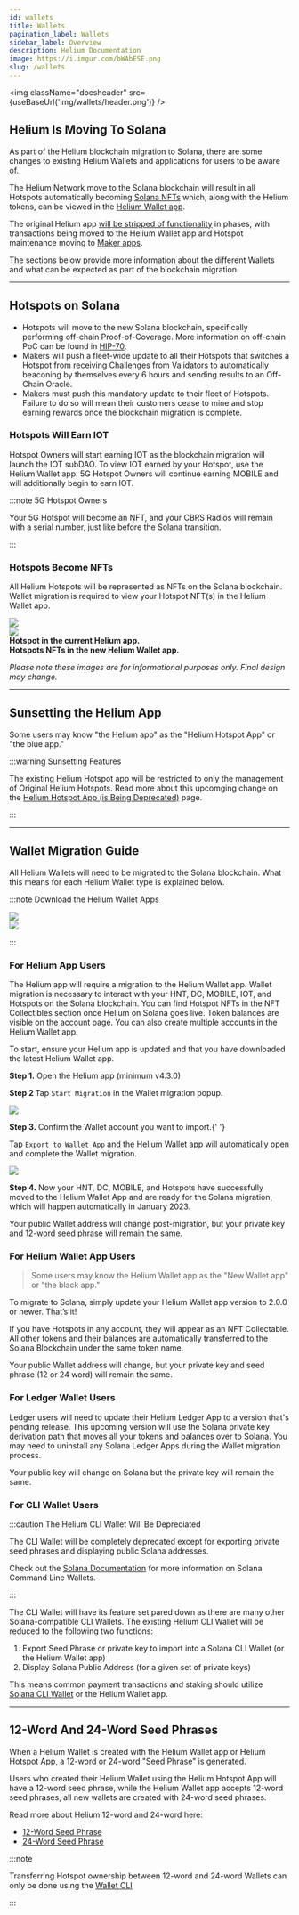 ```yaml
---
id: wallets
title: Wallets
pagination_label: Wallets
sidebar_label: Overview
description: Helium Documentation
image: https://i.imgur.com/bWAbESE.png
slug: /wallets
---
```



<img className="docsheader" src={useBaseUrl('img/wallets/header.png')} />

## Helium Is Moving To Solana

As part of the Helium blockchain migration to Solana, there are some changes to existing Helium
Wallets and applications for users to be aware of.

The Helium Network move to the Solana blockchain will result in all Hotspots automatically becoming
[Solana NFTs](https://solana.com/developers/nfts) which, along with the Helium tokens, can be viewed
in the [Helium Wallet app](/wallets/helium-wallet-app).

The original Helium app [will be stripped of functionality](/wallets#sunsetting-the-helium-app) in
phases, with transactions being moved to the Helium Wallet app and Hotspot maintenance moving to
[Maker apps](/hotspot-makers/maker-apps).

The sections below provide more information about the different Wallets and what can be expected as
part of the blockchain migration.

---

## Hotspots on Solana

- Hotspots will move to the new Solana blockchain, specifically performing off-chain
  Proof-of-Coverage. More information on off-chain PoC can be found in
  [HIP-70](https://github.com/helium/HIP/blob/main/0070-scaling-helium.md#implementing-proof-of-coverage-oracles).
- Makers will push a fleet-wide update to all their Hotspots that switches a Hotspot from receiving
  Challenges from Validators to automatically beaconing by themselves every 6 hours and sending
  results to an Off-Chain Oracle.
- Makers must push this mandatory update to their fleet of Hotspots. Failure to do so will mean
  their customers cease to mine and stop earning rewards once the blockchain migration is complete.

### Hotspots Will Earn IOT

Hotspot Owners will start earning IOT as the blockchain migration will launch the IOT subDAO. To
view IOT earned by your Hotspot, use the Helium Wallet app. 5G Hotspot Owners will continue earning
MOBILE and will additionally begin to earn IOT.

:::note 5G Hotspot Owners

Your 5G Hotspot will become an NFT, and your CBRS Radios will remain with a serial number, just like
before the Solana transition.

:::

### Hotspots Become NFTs

All Helium Hotspots will be represented as NFTs on the Solana blockchain. Wallet migration is
required to view your Hotspot NFT(s) in the Helium Wallet app.

<div class="container">
  <div class="row" style={{ marginBottom: 20 }}>
    <div class="col col--6 img-center">
      <img
        className="app-mockup"
        src={useBaseUrl('img/wallets/helium-wallet-app/hotspot-app.png')}
      />
    </div>
    <div class="col col--6 img-center">
      <img
        className="app-mockup"
        src={useBaseUrl('img/wallets/helium-wallet-app/hotspot-as-nft.png')}
      />
    </div>
  </div>
  <div class="row" style={{ marginBottom: 20 }}>
    <div class="col col--6 img-center">
      <b>Hotspot in the current Helium app.</b>
    </div>
    <div class="col col--6 img-center">
      <b>Hotspots NFTs in the new Helium Wallet app.</b>
    </div>
  </div>
  <div class="row">
    <div class="col col--12 img-center">
      <p>
        <em>
          Please note these images are for informational purposes only. Final design may change.
        </em>
      </p>
    </div>
  </div>
</div>

---

## Sunsetting the Helium App

Some users may know "the Helium app" as the "Helium Hotspot App" or "the blue app."

:::warning Sunsetting Features

The existing Helium Hotspot app will be restricted to only the management of Original Helium
Hotspots. Read more about this upcomging change on the
[Helium Hotspot App (is Being Deprecated)](/mine-hnt/helium-hotspot-app) page.

:::

---

## Wallet Migration Guide

All Helium Wallets will need to be migrated to the Solana blockchain. What this means for each
Helium Wallet type is explained below.

:::note Download the Helium Wallet Apps

<div class="container">
  <div class="row">
    <div class="col col--6">
      <a href="https://apps.apple.com/us/app/helium-hnt-wallet/id1609525848">
        <img
          className="app-store-badge img-center"
          src={useBaseUrl('img/app-store-badges/apple-app-store-badge-en.svg')}
        />
      </a>
    </div>
    <div class="col col--6">
      <a href="https://play.google.com/store/apps/details?id=com.helium.wallet.app">
        <img
          className="app-store-badge img-center"
          src={useBaseUrl('img/app-store-badges/google-play-store-badge-en.svg')}
        />
      </a>
    </div>
  </div>
</div>

:::

### For Helium App Users

The Helium app will require a migration to the Helium Wallet app. Wallet migration is necessary to
interact with your HNT, DC, MOBILE, IOT, and Hotspots on the Solana blockchain. You can find Hotspot
NFTs in the NFT Collectibles section once Helium on Solana goes live. Token balances are visible on
the account page. You can also create multiple accounts in the Helium Wallet app.

To start, ensure your Helium app is updated and that you have downloaded the latest Helium Wallet
app.

<div class="container">
  <div class="row" style={{ marginBottom: 20 }}>
    <div class="col col--12">
      <p>
        <b>Step 1.</b> Open the Helium app (minimum v4.3.0)
      </p>
    </div>
  </div>
  <div class="row" style={{ marginBottom: 20 }}>
    <div class="col col--6">
      <p>
        <b>Step 2 </b>Tap <code>Start Migration</code> in the Wallet migration popup.
      </p>
    </div>
    <div class="col col--6 img-center">
      <img
        className="app-mockup"
        src={useBaseUrl('img/wallets/helium-wallet-app/migration-required-popup.png')}
      />
    </div>
  </div>
  <div class="row" style={{ marginBottom: 20 }}>
    <div class="col col--6">
      <p>
        <b>Step 3.</b> Confirm the Wallet account you want to import.{' '}
      </p>
      <p>
        Tap <code>Export to Wallet App</code> and the Helium Wallet app will automatically open and
        complete the Wallet migration.
      </p>
    </div>
    <div class="col col--6 img-center">
      <img
        className="app-mockup"
        src={useBaseUrl('img/wallets/helium-wallet-app/export-private-key-screen.png')}
      />
    </div>
  </div>
  <div class="row" style={{ marginBottom: 20 }}>
    <div class="col col--12">
      <p>
        <b>Step 4.</b> Now your HNT, DC, MOBILE, and Hotspots have successfully moved to the Helium
        Wallet App and are ready for the Solana migration, which will happen automatically in
        January 2023.
      </p>
    </div>
  </div>
</div>

Your public Wallet address will change post-migration, but your private key and 12-word seed phrase
will remain the same.

### For Helium Wallet App Users

> Some users may know the Helium Wallet app as the "New Wallet app" or "the black app."

To migrate to Solana, simply update your Helium Wallet app version to 2.0.0 or newer. That’s it!

If you have Hotspots in any account, they will appear as an NFT Collectable. All other tokens and
their balances are automatically transferred to the Solana Blockchain under the same token name.

Your public Wallet address will change, but your private key and seed phrase (12 or 24 word) will
remain the same.

### For Ledger Wallet Users

Ledger users will need to update their Helium Ledger App to a version that's pending release. This
upcoming version will use the Solana private key derivation path that moves all your tokens and
balances over to Solana. You may need to uninstall any Solana Ledger Apps during the Wallet
migration process.

Your public key will change on Solana but the private key will remain the same.

### For CLI Wallet Users

:::caution The Helium CLI Wallet Will Be Depreciated

The CLI Wallet will be completely deprecated except for exporting private seed phrases and
displaying public Solana addresses.

Check out the [Solana Documentation](https://docs.solana.com/wallet-guide/cli) for more information
on Solana Command Line Wallets.

:::

The CLI Wallet will have its feature set pared down as there are many other Solana-compatible CLI
Wallets. The existing Helium CLI Wallet will be reduced to the following two functions:

1. Export Seed Phrase or private key to import into a Solana CLI Wallet (or the Helium Wallet app)
2. Display Solana Public Address (for a given set of private keys)

This means common payment transactions and staking should utilize
[Solana CLI Wallet](https://docs.solana.com/wallet-guide/cli) or the Helium Wallet app.

---

## 12-Word And 24-Word Seed Phrases

When a Helium Wallet is created with the Helium Wallet app or Helium Hotspot App, a 12-word or
24-word "Seed Phrase" is generated.

Users who created their Helium Wallet using the Helium Hotspot App will have a 12-word seed phrase,
while the Helium Wallet app accepts 12-word seed phrases, all new wallets are created with 24-word
seed phrases.

Read more about Helium 12-word and 24-word here:

- [12-Word Seed Phrase](/wallets/twelve-words)
- [24-Word Seed Phrase](/wallets/twenty-four-words)

:::note

Transferring Hotspot ownership between 12-word and 24-word Wallets can only be done using the
[Wallet CLI](/wallets/cli-wallet)

:::

